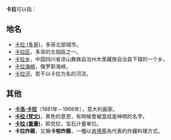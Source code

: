 '''卡拉'''可以指：

==地名==
*[[卡拉_(多哥)|卡拉 (多哥)]]，多哥北部城市。
*[[卡拉区|卡拉区]]，多哥的五個區之一。
*[[卡拉乡|卡拉乡]]，中国四川省凉山彝族自治州木里藏族自治县下辖的一个乡。
*[[卡拉海峽|卡拉海峽]]，俄罗斯海峡。
*[[卡拉河|卡拉河]]，若干以卡拉为名的河流。

==其他==
*'''[[卡洛·卡拉|卡洛·卡拉]]'''（1881年－1966年），意大利画家。
*[[卡拉_(梵文)|'''卡拉 (梵文)''']]，黑色的意思，有時候會被當成是神明的名字。
*[[卡拉_(重量)|'''卡拉 (重量)''']]，即克拉，宝石计量单位。
*'''卡拉炸雞'''，又稱'''卡啦炸雞'''，一種以[[肯德基|肯德基]]為代表的炸雞料理方式。

{{Disambig|Cat=二字消歧义}}
